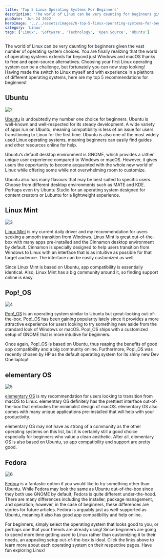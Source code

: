 ```yaml
---
title: 'Top 5 Linux Operating Systems For Beginners'
description: 'The world of Linux can be very daunting for beginners given the vast number of...'
pubDate: 'Jun 24 2022'
heroImage: '../../assets/images/8-top-5-linux-operating-systems-for-beginners-1.webp'
category: 'Linux'
tags: ['Linux', 'Software', 'Technology', 'Open Source', 'Ubuntu']
---
```


The world of Linux can be very daunting for beginners given the vast number of operating system choices. You are finally realizing that the world of operating systems extends far beyond just Windows and macOS thanks to free and open-source alternatives. Choosing your first Linux operating system can be a challenge, but fortunately you can now stop looking! Having made the switch to Linux myself and with experience in a plethora of different operating systems, here are my top 5 recommendations for beginners!

## Ubuntu

![2](../../assets/images/8-top-5-linux-operating-systems-for-beginners-2.webp)

[Ubuntu](https://ubuntu.com/) is undoubtedly my number one choice for beginners. Ubuntu is well-known and well-respected for its steady development. A wide variety of apps run on Ubuntu, meaning compatibility is less of an issue for users transitioning to Linux for the first time. Ubuntu is also one of the most widely used Linux operating systems, meaning beginners can easily find guides and other resources online for help.

Ubuntu’s default desktop environment is GNOME, which provides a rather unique user experience compared to Windows or macOS. However, it gives users the opportunity to become acquainted with the whole new world of Linux while offering some while not overwhelming room to customize.

Ubuntu also has many flavours that may be best suited to specific users. Choose from different desktop environments such as MATE and KDE. Perhaps even try Ubuntu Studio for an operating system designed for content creators or Lubuntu for a lightweight experience.

## Linux Mint

![3](../../assets/images/8-top-5-linux-operating-systems-for-beginners-3.webp)

[Linux Mint](https://linuxmint.com/) is my current daily driver and my recommendation for users seeking a smooth transition from Windows. Linux Mint is great out-of-the-box with many apps pre-installed and the Cinnamon desktop environment by default. Cinnamon is specially designed to help users transition from Windows to Linux with an interface that is as intuitive as possible for that target audience. The interface can be easily customized as well.

Since Linux Mint is based on Ubuntu, app compatibility is essentially identical. Also, Linux Mint has a big community around it, so finding support online is easy.

## Pop!\_OS

![4](../../assets/images/8-top-5-linux-operating-systems-for-beginners-4.webp)

[Pop!\_OS](https://pop.system76.com/) is an operating system similar to Ubuntu but great-looking out-of-the-box. Pop!\_OS has been gaining popularity lately since it provides a more attractive experience for users looking to try something new aside from the standard look of Windows or macOS. Pop!\_OS ships with a customized setup of GNOME that is more intuitive for beginners.

Once again, Pop!\_OS is based on Ubuntu, thus reaping the benefits of good app compatibility and a big community online. Furthermore, Pop!\_OS was recently chosen by HP as the default operating system for its shiny new Dev One laptop!

## elementary OS

![5](../../assets/images/8-top-5-linux-operating-systems-for-beginners-5.webp)

[elementary OS](https://elementary.io/) is my recommendation for users looking to transition from macOS to Linux. elementary OS definitely has the prettiest interface out-of-the-box that embodies the minimalist design of macOS. elementary OS also comes with many unique applications pre-installed that will help with your productivity.

elementary OS may not have as strong of a community as the other operating systems on this list, but it is certainly still a good choice especially for beginners who value a clean aesthetic. After all, elementary OS is also based on Ubuntu, so app compatibility and support are pretty good.

## Fedora

![6](../../assets/images/8-top-5-linux-operating-systems-for-beginners-6.webp)

[Fedora](https://getfedora.org/) is a fantastic option if you would like to try something other than Ubuntu. While Fedora may look the same as Ubuntu out-of-the-box since they both use GNOME by default, Fedora is quite different under-the-hood. There are many differences including the installer, package management, and operation; however, in the case of beginners, these differences are stories for future articles. Fedora is arguably just as well-supported as Ubuntu, meaning it also has good app compatibility and help online.

For beginners, simply select the operating system that looks good to you, or perhaps one that your friends are already using! Since beginners are going to spend more time getting used to Linux rather than customizing it to their needs, an appealing setup out-of-the-box is ideal. Click the links above to learn more about each operating system on their respective pages. Have fun exploring Linux!
